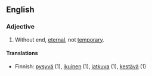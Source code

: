 ==English==
===Adjective===
#Without end, [[eternal]], not [[temporary]].

====Translations====
*Finnish: [[pysyvä]] (1), [[ikuinen]] (1), [[jatkuva]] (1), [[kestävä]] (1)